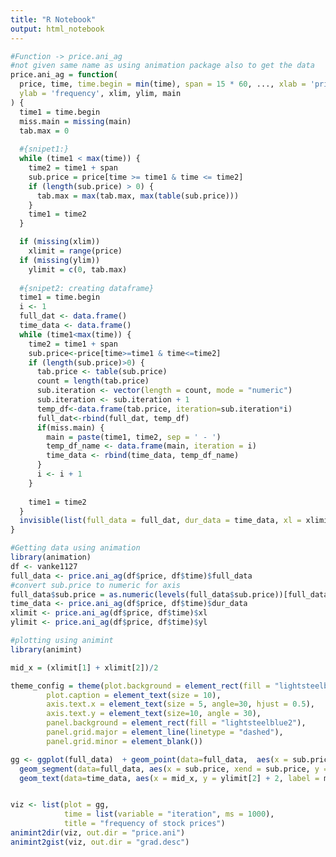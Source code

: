 ```yaml
---
title: "R Notebook"
output: html_notebook
---
```

```r
#Function -> price.ani_ag
#not given same name as using animation package also to get the data 
price.ani_ag = function(
  price, time, time.begin = min(time), span = 15 * 60, ..., xlab = 'price',
  ylab = 'frequency', xlim, ylim, main
) {
  time1 = time.begin
  miss.main = missing(main)
  tab.max = 0
  
  #{snipet1:}
  while (time1 < max(time)) {
    time2 = time1 + span
    sub.price = price[time >= time1 & time <= time2]
    if (length(sub.price) > 0) {
      tab.max = max(tab.max, max(table(sub.price)))
    }
    time1 = time2
  }

  if (missing(xlim))
    xlimit = range(price)
  if (missing(ylim))
    ylimit = c(0, tab.max)
  
  #{snipet2: creating dataframe}
  time1 = time.begin
  i <- 1
  full_dat <- data.frame()
  time_data <- data.frame()
  while (time1<max(time)) {
    time2 = time1 + span
    sub.price<-price[time>=time1 & time<=time2]
    if (length(sub.price)>0) {
      tab.price <- table(sub.price)
      count = length(tab.price)
      sub.iteration <- vector(length = count, mode = "numeric")
      sub.iteration <- sub.iteration + 1
      temp_df<-data.frame(tab.price, iteration=sub.iteration*i)
      full_dat<-rbind(full_dat, temp_df)
      if(miss.main) {
        main = paste(time1, time2, sep = ' - ')
        temp_df_name <- data.frame(main, iteration = i)
        time_data <- rbind(time_data, temp_df_name)
      }
      i <- i + 1
    }
    
    time1 = time2
  }
  invisible(list(full_data = full_dat, dur_data = time_data, xl = xlimit, yl = ylimit))
}
```

```r
#Getting data using animation
library(animation)
df <- vanke1127
full_data <- price.ani_ag(df$price, df$time)$full_data
#convert sub.price to numeric for axis
full_data$sub.price = as.numeric(levels(full_data$sub.price))[full_data$sub.price]
time_data <- price.ani_ag(df$price, df$time)$dur_data
xlimit <- price.ani_ag(df$price, df$time)$xl
ylimit <- price.ani_ag(df$price, df$time)$yl
```

```r
#plotting using animint
library(animint)

mid_x = (xlimit[1] + xlimit[2])/2

theme_config = theme(plot.background = element_rect(fill = "lightsteelblue", colour = "red"), plot.title = element_text(size = 20, face="bold", hjust = 0.5), 
        plot.caption = element_text(size = 10), 
        axis.text.x = element_text(size = 5, angle=30, hjust = 0.5), 
        axis.text.y = element_text(size=10, angle = 30), 
        panel.background = element_rect(fill = "lightsteelblue2"),
        panel.grid.major = element_line(linetype = "dashed"),
        panel.grid.minor = element_blank())  

gg <- ggplot(full_data)  + geom_point(data=full_data,  aes(x = sub.price, y=Freq, showSelected=iteration)) + 
  geom_segment(data=full_data, aes(x = sub.price, xend = sub.price, y = Freq, yend = 0, showSelected=iteration)) + 
  geom_text(data=time_data, aes(x = mid_x, y = ylimit[2] + 2, label = main, showSelected = iteration)) + coord_cartesian(xlim = xlimit, ylim = c(ylimit[1], ylimit[2] + 2)) + scale_x_continuous(breaks=seq(xlimit[1], xlimit[2], 0.1)) + scale_y_continuous(breaks=seq(ylimit[1], ylimit[2] + 2, 5)) + theme_config + ggtitle("Frequency of Prices") + xlab("price") + ylab("Frequency")


viz <- list(plot = gg, 
            time = list(variable = "iteration", ms = 1000), 
            title = "frequency of stock prices")
animint2dir(viz, out.dir = "price.ani")
animint2gist(viz, out.dir = "grad.desc")
```



